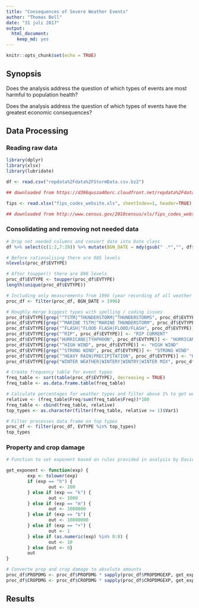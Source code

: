 ```yaml
---
title: "Consequences of Severe Weather Events"
author: "Thomas Bell"
date: "31 juli 2017"
output: 
  html_document: 
    keep_md: yes
---
```


```r
knitr::opts_chunk$set(echo = TRUE)
```

## Synopsis

Does the analysis address the question of which types of events are most harmful to population health?

Does the analysis address the question of which types of events have the greatest economic consequences?

## Data Processing

### Reading raw data
```r
library(dplyr)
library(xlsx)
library(lubridate)

df <- read.csv("repdata%2Fdata%2FStormData.csv.bz2")

## downloaded from https://d396qusza40orc.cloudfront.net/repdata%2Fdata%2FStormData.csv.bz2 on 31-7-2017 16:00 CET

fips <- read.xlsx("fips_codes_website.xls", sheetIndex=1, header=TRUE) 

## downloaded from http://www.census.gov/2010census/xls/fips_codes_website.xls on 2-8-2017 12:50 CET

```


### Consolidating and removing not needed data
```r
# Drop not needed columns and convert date into Date class
df %>% select(c(1:2,7:29)) %>% mutate(BGN_DATE = mdy(gsub(" .*","", df$BGN_DATE))) -> proc_df

# Before rationalising there are 985 levels
nlevels(proc_df$EVTYPE)

# After toupper() there are 898 levels
proc_df$EVTYPE <- toupper(proc_df$EVTYPE)
length(unique(proc_df$EVTYPE))

# Including only measurements from 1996 (year recording of all weather types started)
proc_df <- filter(proc_df, BGN_DATE > 1996)

# Roughly merge biggest types with spelling / coding issues
proc_df$EVTYPE[grep("^TSTM|^THUNDERSTORM|^THUNDERSTORMS", proc_df$EVTYPE)] <- "THUNDERSTORM WIND"
proc_df$EVTYPE[grep("^MARINE TSTM|^MARINE THUNDERSTORM", proc_df$EVTYPE)] <- "MARINE THUNDERSTORM WIND"
proc_df$EVTYPE[grep("^FLASH|^FLOOD FLASH|FLOOD/FLASH", proc_df$EVTYPE)] <- "FLASH FLOOD"
proc_df$EVTYPE[grep("^RIP", proc_df$EVTYPE)] <- "RIP CURRENT"
proc_df$EVTYPE[grep("HURRICANE|TYHPHOON", proc_df$EVTYPE)] <- "HURRICANE (TYPHOON)"
proc_df$EVTYPE[grep("^HIGH WIND", proc_df$EVTYPE)] <- "HIGH WIND"
proc_df$EVTYPE[grep("^STRONG WIND", proc_df$EVTYPE)] <- "STRONG WIND"
proc_df$EVTYPE[grep("^HEAVY RAIN|PRECIPITATION", proc_df$EVTYPE)] <- "HEAVY RAIN"
proc_df$EVTYPE[grep("WINTER WEATHER|WINTERY|WINTRY|WINTER MIX", proc_df$EVTYPE)] <- "WINTER WEATHER"

# Create frequency table for event types
freq_table <- sort(table(proc_df$EVTYPE), decreasing = TRUE)
freq_table <- as.data.frame.table(freq_table)

# Calculate percentages for weather types and filter above 1% to get weather types that cover 99% of measurements after 1996
relative <- (freq_table$Freq/sum(freq_table$Freq))*100
freq_table <- cbind(freq_table, relative)
top_types <- as.character(filter(freq_table, relative >= 1)$Var1)

# Filter processes data frame on top types
proc_df <- filter(proc_df, EVTYPE %in% top_types)
top_types
```

### Property and crop damage
```r
# Function to set exponent based on rules provided in analysis by David Hood https://rstudio-pubs-static.s3.amazonaws.com/58957_37b6723ee52b455990e149edde45e5b6.html

get_exponent <- function(exp) {
        exp <- tolower(exp)
        if (exp == "h") {
                out <- 100
        } else if (exp == "k") {
                out <- 1000
        } else if (exp == "m") {
                out <- 1000000
        } else if (exp == "b") {
                out <- 10000000
        } else if (exp == "+") {
                out <- 1
        } else if (as.numeric(exp) %in% 0:8) {
                out <- 10
        } else {out <- 0}
        out
}

# Converte prop and crop damage to absolute amounts
proc_df$PROPDMG <- proc_df$PROPDMG * sapply(proc_df$PROPDMGEXP, get_exponent)
proc_df$CROPDMG <- proc_df$CROPDMG * sapply(proc_df$CROPDMGEXP, get_exponent)

```

## Results

